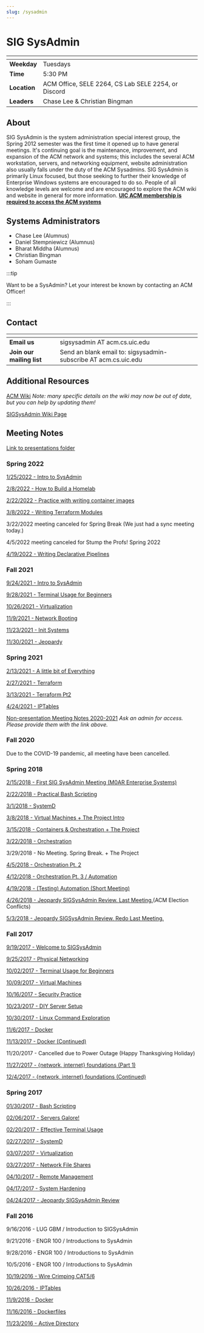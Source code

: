 ```yaml
---
slug: /sysadmin
---
```



# SIG SysAdmin

| <!-- -->     | <!-- -->                                                                       |
| ------------ | ------------------------------------------------------------------------------ |
| **Weekday**  | Tuesdays                                                                       |
| **Time**     | 5:30 PM                                                                        |
| **Location** | ACM Office, SELE 2264, CS Lab SELE 2254, or <DiscordLink>Discord</DiscordLink> |
| **Leaders**  | Chase Lee & Christian Bingman                                                  |

## About

SIG SysAdmin is the system administration special interest group, the Spring 2012 semester was the first time it opened up to have general meetings. It's continuing goal is the maintenance, improvement, and expansion of the ACM network and systems; this includes the several ACM workstation, servers, and networking equipment, website administration also usually falls under the duty of the ACM Sysadmins. SIG SysAdmin is primarily Linux focused, but those seeking to further their knowledge of Enterprise Windows systems are encouraged to do so. People of all knowledge levels are welcome and are encouraged to explore the ACM wiki and website in general for more information. [**UIC ACM membership is required to access the ACM systems**](/join)

## Systems Administrators

- Chase Lee (Alumnus)
- Daniel Stempniewicz (Alumnus)
- Bharat Middha (Alumnus)
- Christian Bingman
- Soham Gumaste

:::tip

Want to be a SysAdmin? Let your interest be known by contacting an ACM Officer!

:::

## Contact

| <!-- -->                  | <!-- -->                                                        |
| ------------------------- | --------------------------------------------------------------- |
| **Email us**              | sigsysadmin AT acm.cs.uic.edu                                   |
| **Join our mailing list** | Send an blank email to: sigsysadmin-subscribe AT acm.cs.uic.edu |

## Additional Resources

[ACM Wiki](https://acm.cs.uic.edu/wiki) _Note: many specific details on the wiki may now be out of date, but you can help by updating them!_

[SIGSysAdmin Wiki Page](https://acm.cs.uic.edu/wiki/sig:sysadmin)

## Meeting Notes

[Link to presentations folder](https://drive.google.com/drive/folders/0BxDVEKn0XtfOeGZkY3d0QW1Mdjg?resourcekey=0-F4uEf8N9aduqIkIxqNk51A)

### Spring 2022

[1/25/2022 - Intro to SysAdmin](https://docs.google.com/presentation/d/126M6XxY0sncS_8z2gqpR1gS7qVKz1-8snVdXWRM2QwU/edit?usp=sharing)

[2/8/2022 - How to Build a Homelab](https://docs.google.com/presentation/d/1RIfJKDIjLJ8Ez6mtU_h1I4elnOpTN4x6WDCV0e18GfM/edit?usp=sharing)

[2/22/2022 - Practice with writing container images](https://docs.google.com/presentation/d/1dIgdH3cCurIkUtlFBag0GgU-jdsVqduIxeFzCgl9sqk/edit?usp=sharing)

[3/8/2022 - Writing Terraform Modules](https://docs.google.com/presentation/d/1lhjv2m5WegRMZGwha4_rW2id3lyvbbv4YEL5hN174wA/edit?usp=sharing)

3/22/2022 meeting canceled for Spring Break (We just had a sync meeting today.)

4/5/2022 meeting canceled for Stump the Profs! Spring 2022

[4/19/2022 - Writing Declarative Pipelines](https://docs.google.com/presentation/d/1Jx6-8uFBCuhyYPfo8hXOOailRNCOiaekKKNVmwtJy-w/edit?usp=sharing)

### Fall 2021

[9/24/2021 - Intro to SysAdmin](https://docs.google.com/presentation/d/1YxRAHuAYymGLTG8IGjzevTbyLl7ggzmEskTMHOplqW8/edit?usp=sharing)

[9/28/2021 - Terminal Usage for Beginners](https://docs.google.com/presentation/d/1UkrNipILIyalzEdQsGw6_pa9Ah4Cm_gllYG-1rHSj7c/edit?usp=sharing)

[10/26/2021 - Virtualization](https://docs.google.com/presentation/d/1q5sj-bzvSGbyJmZHQxkKTQwEnA3DXE3K3MIrOGAKv6I/edit?usp=sharing)

[11/9/2021 - Network Booting](https://docs.google.com/presentation/d/1jwdq7iX9aGg8n9qsZYtd8fKXYSr66BeNDIn88aOIJVg/edit?usp=sharing)

[11/23/2021 - Init Systems](https://docs.google.com/presentation/d/1dlrbGxxUTx0ssVBBIoSy10Lq1IMIxsr4Ftqp9QdC_Lc/edit?usp=sharing)

[11/30/2021 - Jeopardy](https://jeopardylabs.com/play/sig-sysadmin-trivia-fall-2021-1)

### Spring 2021

[2/13/2021 - A little bit of Everything](https://docs.google.com/presentation/d/1VMOxuMkhINY4K7KD9guettbWTkDhXOnktaJT_7F0LKs/edit?usp=sharing)

[2/27/2021 - Terraform](https://docs.google.com/presentation/d/1FTzDuluLziI6KqI1kMo3QVa0Znkka0pBBQdThZK7-ao/edit?usp=sharing)

[3/13/2021 - Terraform Pt2](https://docs.google.com/presentation/d/1vFKPVSAMJrqJ1MSopHz40c0_PtH_VULOF70qfe-u3qk/edit?usp=sharing)

[4/24/2021 - IPTables](https://docs.google.com/presentation/d/1yPH-tQXzEgJhjdlAAv9g2oeF_td72laUpPRJHUlYUEI/edit?usp=sharing)

[Non-presentation Meeting Notes 2020-2021](https://drive.google.com/drive/folders/1--yKLFZ3tVpnwE-NsbzIG0Xm6_AsNIGs?usp=sharing)
_Ask an admin for access. Please provide them with the link above._

### Fall 2020

Due to the COVID-19 pandemic, all meeting have been cancelled.

### Spring 2018

[2/15/2018 - First SIG SysAdmin Meeting (M0AR Enterprise Systems)](https://drive.google.com/open?id=1Dhjc9qnZAvzo0Xp9pYEkiEBSJ9Dm2aAVArNfDaTPb3c)

[2/22/2018 - Practical Bash Scripting](https://drive.google.com/open?id=1-vf13AgCoGSpHmCmkWh7pqyoYKQrNLUDZr7xUx8KVok)

[3/1/2018 - SystemD](https://docs.google.com/presentation/d/1rwzritlFVBQJoLfTyQPf4a4Hk9BwcMzk9FiXgrIDdYk/edit?usp=sharing)

[3/8/2018 - Virtual Machines + The Project Intro](https://drive.google.com/open?id=1UaTIARHlhiGvffW27wvhyiiFboPhRQ00483k3jYEySc)

[3/15/2018 - Containers & Orchestration + The Project](https://drive.google.com/open?id=1xgLdMNCMN0B4QfYT-CMt8qYVfSNM9qOSYJBiBevqFOc)

[3/22/2018 - Orchestration](https://drive.google.com/open?id=1REvcz49qMmXvN3OR8T_jDEemqRAxa-Kk-x6NYxLVeWI)

3/29/2018 - No Meeting. Spring Break. + The Project

[4/5/2018 - Orchestration Pt. 2](https://docs.google.com/presentation/d/1VY174rMlMO4eaLUtcmI64eCpk6gxHQt0wcD8hnCABv4/edit?usp=sharing)

[4/12/2018 - Orchestration Pt. 3 / Automation](https://drive.google.com/open?id=1FgYklRxSJhnDFKiALUq__za6mj5fIOUZ5TwfGwZKf08)

[4/19/2018 - (Testing) Automation (Short Meeting)](https://docs.google.com/presentation/d/1t3uIPcLS2OefiZNDRLeTp8bhuDm9LRF_76aCkr_JFeY/edit?usp=sharing)

[4/26/2018 - Jeopardy SIGSysAdmin Review. Last Meeting.](https://jeopardylabs.com/play/sig-sysadmin-trivia-spring-2018)(ACM Election Conflicts)

[5/3/2018 - Jeopardy SIGSysAdmin Review. Redo Last Meeting.](https://jeopardylabs.com/play/sig-sysadmin-trivia-spring-2018-2)

### Fall 2017

[9/19/2017 - Welcome to SIGSysAdmin](https://docs.google.com/presentation/d/19a1JwQXiH8VJBqO0wiNq3uMk5iqhStb2JxIK6s7rvrk/edit?usp=sharing)

[9/25/2017 - Physical Networking](https://drive.google.com/open?id=1mVYLPHhzteWU-ccRhyXQrj_nqn3NYYRw6JwMJzYKYuQ)

[10/02/2017 - Terminal Usage for Beginners](https://drive.google.com/open?id=1Rhd01dGhhs5LFzDVOQoo7wpiBxFqTskQtFZYeUHo-Xk)

[10/09/2017 - Virtual Machines](https://drive.google.com/open?id=1ZM9iEJLVgbcx-6N8ULf8-FshqbJr2SW2nYcHYtvodro)

[10/16/2017 - Security Practice](https://drive.google.com/open?id=1qHIr-yQvOe5Evh2UqIRf_bo1Pl3uwHZ8qWxiqrQVfBU)

[10/23/2017 - DIY Server Setup](https://drive.google.com/open?id=1zUiO_r7cCYT0aMjyH9cAOu_LzSFuUXhRkluVGch87Ks)

[10/30/2017 - Linux Command Exploration](https://drive.google.com/open?id=1IyDc--LHGKLGpARN5nos_kXsAlRoS3LGp5xI0IWEDZY)

[11/6/2017 - Docker](https://drive.google.com/open?id=1Opic5MdWDdWXz8p5H46YwmYmGAl4fcJxsjY6aGIF_f4)

[11/13/2017 - Docker (Continued)](https://drive.google.com/open?id=1Opic5MdWDdWXz8p5H46YwmYmGAl4fcJxsjY6aGIF_f4)

11/20/2017 - Cancelled due to Power Outage (Happy Thanksgiving Holiday)

[11/27/2017 - {network, internet} foundations (Part 1)](https://docs.google.com/presentation/d/19vDi5DYfVhNveOgRK-OlaOoIDADLt43FRFtntqehgnk/edit?usp=sharing)

[12/4/2017 - {network, internet} foundations (Continued)](https://docs.google.com/presentation/d/19vDi5DYfVhNveOgRK-OlaOoIDADLt43FRFtntqehgnk/edit?usp=sharing)

### Spring 2017

[01/30/2017 - Bash Scripting](https://docs.google.com/presentation/d/1wCPMsQcBbRSNLf_2TaLdra3FsCvQXp_-tdwUsvzTPFQ/edit?usp=sharing)

[02/06/2017 - Servers Galore!](https://docs.google.com/presentation/d/1q9jIaUBPCi-PzqN9-FjJfrSLzX0qJf0Um628k_UtXGE/edit?usp=sharing)

[02/20/2017 - Effective Terminal Usage](https://docs.google.com/presentation/d/1l39bvxgYZJh0xR0kskr23iDdh4V25MQGMp8AuQssOCo/edit?usp=sharing)

[02/27/2017 - SystemD](https://docs.google.com/presentation/d/1TacJEeINdIlCGuY533ZzddKJLw6PLnoXbi16V7Xvooo/edit?usp=sharing)

[03/07/2017 - Virtualization](https://drive.google.com/open?id=1A6MRGg8PQ4et5FcdOTYNicqidPB88Fl1Elu17QXku50)

[03/27/2017 - Network File Shares](https://drive.google.com/open?id=19WZXY0fEYWVuSCONPJDEiXq96RPRHujbN-_q0CzGFwk)

[04/10/2017 - Remote Management](https://drive.google.com/open?id=1LDooJtJnX5yt-kDQC25W8JxehgrOu_lpVnxRc6-j1OQ)

[04/17/2017 - System Hardening](https://drive.google.com/open?id=1KneXVeBhxkcojzD1DXpR6rtbrMBcu0kKmZquu4tGqyM)

[04/24/2017 - Jeopardy SIGSysAdmin Review](http://www.superteachertools.us/jeopardyx/jeopardy-review-game.php?gamefile=2183029)

### Fall 2016

9/16/2016 - LUG GBM / Introduction to SIGSysAdmin

9/21/2016 - ENGR 100 / Introductions to SysAdmin

9/28/2016 - ENGR 100 / Introductions to SysAdmin

10/5/2016 - ENGR 100 / Introductions to SysAdmin

[10/19/2016 - Wire Crimping CAT5/6](http://www.incentre.net/tech-support/other-support/ethernet-cable-color-coding-diagram/)

[10/26/2016 - IPTables](https://docs.google.com/presentation/d/1RaJ2khXKzrxdIwFMYSuw0AzsTUb7W2D_XsuIkQYlZgI/edit?usp=sharing)

[11/9/2016 - Docker](https://docs.google.com/presentation/d/1j15bMozrutI-FPQyAW6O9PUksn8lBpUW-ahJIBx_b7E/edit?usp=sharing)

[11/16/2016 - Dockerfiles](https://docs.google.com/presentation/d/1UP1CDQpKz-oTsqFnf-6qxljK1wgNGY8r7sgiYUlI3uU/edit?usp=sharing)

[11/23/2016 - Active Directory](https://docs.google.com/presentation/d/1Dza2MAjXjSWVwsYCPMxECuxQsr47bA-knvazW0JM-eI/edit?usp=sharing)
